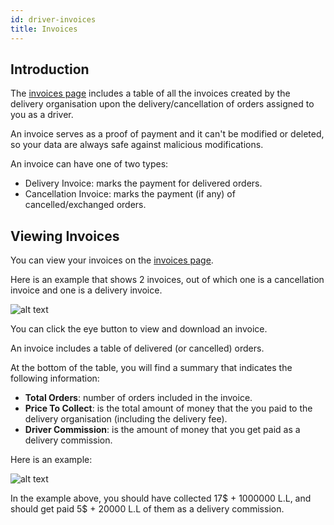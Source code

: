 ```yaml
---
id: driver-invoices
title: Invoices
---
```


## Introduction

The [invoices page](https://parceltracer.app/invoices) includes a table of all the invoices created by the delivery organisation upon the delivery/cancellation of orders assigned to you as a driver.

An invoice serves as a proof of payment and it can't be modified or deleted, so your data are always safe against malicious modifications.

An invoice can have one of two types:
- Delivery Invoice: marks the payment for delivered orders.
- Cancellation Invoice: marks the payment (if any) of cancelled/exchanged orders.

## Viewing Invoices

You can view your invoices on the [invoices page](https://parceltracer.app/invoices).

Here is an example that shows 2 invoices, out of which one is a cancellation invoice and one is a delivery invoice.

![alt text](./media/driver-invoices-listing.png)

You can click the eye button to view and download an invoice.

An invoice includes a table of delivered (or cancelled) orders.

At the bottom of the table, you will find a summary that indicates the following information:
- **Total Orders**: number of orders included in the invoice.
- **Price To Collect**: is the total amount of money that the you paid to the delivery organisation (including the delivery fee).
- **Driver Commission**: is the amount of money that you get paid as a delivery commission.

Here is an example:

![alt text](./media/driver-invoice.png)

In the example above, you should have collected 17$ + 1000000 L.L, and should get paid 5$ + 20000 L.L of them as a delivery commission.